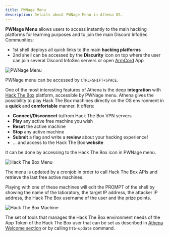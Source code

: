 ```yaml
---
title: PWNage Menu
description: Details about PWNage Menu in Athena OS.
---
```


**PWNage Menu** allows users to access instantly to the main hacking platforms for learning purposes and to join the main Discord InfoSec Communities:
* 1st shell deploys all quick links to the main **hacking platforms**
* 2nd shell can be accessed by the **Discurity** icon on top where the user can join several Discord InfoSec servers or open [ArmCord](https://github.com/ArmCord/ArmCord) App

![PWNage Menu](@assets/images/pwnage-menu.png)

PWNage menu can be accessed by `CTRL+SHIFT+SPACE`.

One of the most interesting features of Athena is the deep **integration** with [Hack The Box](https://app.hackthebox.com) platform, accessible by PWNage menu. Athena gives the possibility to play Hack The Box machines directly on the OS environment in a **quick** and **comfortable** manner. It offers:
* **Connect/Disconnect** to/from Hack The Box VPN servers
* **Play** any active free machine you wish
* **Reset** the active machine
* **Stop** any active machine
* **Submit** a flag and write a **review** about your hacking experience!
* ... and access to the Hack The Box **website**

It can be done by accessing to the Hack The Box icon in PWNage menu.

![Hack The Box Menu](@assets/images/hackthebox.png)

The menu is updated by a cronjob in order to call Hack The Box APIs and retrieve the last free active machines.

Playing with one of these machines will edit the PROMPT of the shell by showing the name of the laboratory, the target IP address, the attacker IP address, the Hack The Box username of the user and the prize points.

![Hack The Box Machine](@assets/images/htb-spawn.png)

The set of tools that manages the Hack The Box environment needs of the App Token of the Hack The Box user that can be set as described in [Athena Welcome section](/en/resources/athena-welcome/#htb-update) or by calling `htb-update` command.

<ImageComponent />
